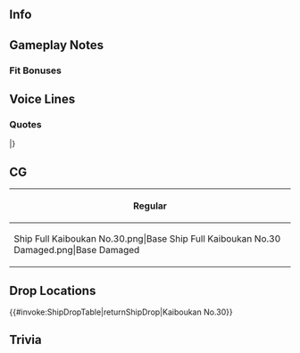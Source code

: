 ==Info==
{{KanmusuInfo|ID=438}}
{{KanmusuInfo|ID=438a}}

==Gameplay Notes==
===Fit Bonuses===
{{:{{BASEPAGENAME}}/Equipment Bonuses}}
{{clear}}

==Voice Lines==
===Quotes===
{{ShipquoteHeader}}
{{ShipquoteKai
|scenario = Introduction
|origin = 丁型海防艦、第三〇号、みとです。よろしくお願いします。みとの出来る限り……皆さんをお守りするつもりです。
|translation =I'm the Type-D Coastal Defence Ship No. 30, Mito. Pleased to meet you. I will do everything I can... to protect everyone.
}}
{{ShipquoteKai|kai = true
|scenario = Introduction
|origin =丁型海防艦、第三〇号、みとです。本日も頑張ります。みとの出来る限り……皆さんをお守りします。
|translation =I'm the Type-D Coastal Defence Ship No. 30, Mito. I'll do my best today too. I will do everything... to protect everyone.
}}
{{ShipquoteKai
|scenario = Library
|origin =丁型海防艦、その十五番艦、第三〇号海防艦です。長崎で生まれ佐世保で育ち、第四海上護衛部隊に配備されました。数字のカタ船団等を護衛した後、和歌山由良の守りに就きました。海、港、街…力が尽きるまでお守りします。
|translation =I'm the 15th ship of the Type-D Coastal Defence Ships, Kaiboukan No.30. I was born in Nagasaki and raised in Sasebo. I was assigned to the 4th Maritime Escort Division. After escorting many Kata Convoys, I defended Yura in Wakayama.<ref>She's talking about the [https://en.wikipedia.org/wiki/Yura,_Wakayama town of Yura].</ref> The sea, the port, the city - I'll defend it all to my last breath.
}}
{{ShipquoteKai
|scenario = Secretary 1
|origin =敵機襲来ですか？
|translation =Are those enemy planes attacking?
}}
{{ShipquoteKai
|scenario = Secretary 2
|origin =街を、人を…みとは守ります！
|translation =I'll protect the city and it's people!
}}
{{ShipquoteKai
|scenario = Secretary 3
|origin =あぁ、由良さん？お話は聞いていました。お会いできて嬉しいです。私が守った由良の海、由良の港と、由良さんの由来は違いますが、みとご栄誉を感じています。
|translation =Ah, Ms Yura? I've heard about you. I'm glad I could meet you. The sea and port of Yura aren't the same "Yura" as your namesake but, I'm still honoured to meet you.<ref>[[Yura]] is named after the Yura River in Kyoto.</ref>
}}
{{ShipquoteKai
|scenario = Idle
|origin =由良の海と港、街は、今も変わりはありませんか？そうですか？良かった。本当に。
|translation =Is Yura's sea, port and city still the same? Really? That's great. It really is.
}}
{{ShipquoteKai
|scenario = Secretary Married
|origin =あの、あの、みとはどうお呼びすれば？「あなた」でいいのでしょうか？あぁ、はい！恐縮です。あなた。
|translation =Uh, ummm, how should I address you? "Dear" is fine? Ah, yes! Understood. Dear.<ref>The word she uses means "dear" when used by wives to address their husbands but, it means "you" in general speech.</ref>
}}
{{ShipquoteKai
|scenario = Wedding
|origin =お呼びでしょうか？えぇ！？みとにこれを？…ありがとうございます。みと、ずっと大事にします。
|translation =Did you call for me? Huh!? Is this for me? ...Thank you very much. I'll treasure this forever.
}}
{{ShipquoteKai
|scenario = Looking At Scores
|origin =情報、みとがお持ちします。
|translation =I'll bring the information.
}}
{{ShipquoteKai
|scenario = Joining A Fleet
|origin =第三十号海防艦、皆さんを守ります。
|translation =Kaiboukan No.30 will protect all of you.
}}
{{ShipquoteKai|kai = true
|scenario = Joining A Fleet
|origin =大阪警備府、第三十号海防艦、皆さんを守ります。
|translation =Kaiboukan No.30 from the Osaka Guard District will protect all of you.<ref>She was assigned to Osaka Guard District in May 1945.</ref>
}}
{{ShipquoteKai
|scenario = Equipment 1
|origin =ありがたいです。
|translation =Thank you.
}}
{{ShipquoteKai
|scenario = Equipment 2
|origin =大事に使います。
|translation =I'll put this to good use.
}}
{{ShipquoteKai
|scenario = Equipment 3
|origin =由良の海、感じます。
|translation =This feels like the seas of Yura.
}}
{{ShipquoteKai
|scenario = Supply
|origin =貴重の燃料、ありがとうございます。
|translation =Thank you very much for this precious fuel.
}}
{{ShipquoteKai
|scenario = Docking Minor
|origin =みと、まだ戦えます。
|translation =I can still fight.
}}
{{ShipquoteKai
|scenario = Docking Major
|origin =皆さんをお守りしないと…
|translation =I need to be there to protect everyone...
}}
{{ShipquoteKai
|scenario = Construction
|origin =お味方です。
|translation =It's a new friend.
}}
{{ShipquoteKai
|scenario = Returning From Sortie
|origin =港に戻りました。
|translation =We've returned to port.
}}
{{ShipquoteKai
|scenario = Starting A Sortie
|origin =第四海上護衛部隊、第三十号海防艦、抜錨します！
|translation =4th Maritime Escort Division, Kaiboukan No.30, weighing anchor!
}}
{{ShipquoteKai|kai = true
|scenario = Starting A Sortie
|origin =カタ船団、第三十号海防艦、抜錨します！
|translation =Kata Convoy, Kaiboukan No.30, weighing anchor!
}}
{{ShipquoteKai
|scenario = Battle Start
|origin =て、敵ですか！？守ります！
|translation =I-is it an enemy!? I'll protect you!
}}
{{ShipquoteKai
|scenario = Attack
|origin =守ります！
|translation =I'll protect you!
}}
{{ShipquoteKai
|scenario = Air Battle/Daytime Spotting/Night Battle Attack
|origin =撃て！って！！
|translation =Fire! Fireee!!
}}
{{ShipquoteKai
|scenario = Night Battle
|origin =敵を追いましょう！
|translation =Let's pursue the enemy!
}}
{{ShipquoteKai
|scenario = MVP
|origin =みと、皆さんを守れましたか？良かった。
|translation =Was I able to protect everyone? Thank goodness.
}}
{{ShipquoteKai
|scenario = Minor Damage 1
|origin =きゃ！
|translation =Eek!
}}
{{ShipquoteKai
|scenario = Minor Damage 2
|origin =きゃあぁー！
|translation =Eeeeek!
}}
{{ShipquoteKai
|scenario = Major Damage
|origin =な、なに？ムスタング！？まさか！
|translation =Wh-what? Is it a Mustang!? No way!<ref>She was sunk by an attack from P-51 Mustangs.</ref>
}}
{{ShipquoteKai
|scenario = Sunk
|origin =由良湾は…由良の人たちは…無事？…なら…良かった…
|translation =Yura Bay... Are the people there... safe? ...That's... good then...
}}
|}
<references/>
{{clear}}

==CG==
{| class="mw-collapsible mw-collapsed wikitable" style="width: 100%;"
!Regular
|-
|<gallery>
Ship Full Kaiboukan No.30.png|Base
Ship Full Kaiboukan No.30 Damaged.png|Base Damaged
</gallery>
|}

==Drop Locations==
{{#invoke:ShipDropTable|returnShipDrop|Kaiboukan No.30}}

==Trivia==

{{Shiplist}}